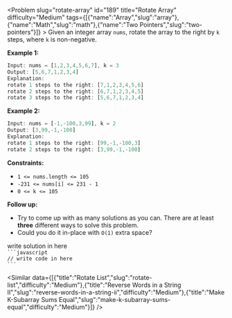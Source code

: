 
<Problem slug="rotate-array" id="189" title="Rotate Array" difficulty="Medium" tags={[{"name":"Array","slug":"array"},{"name":"Math","slug":"math"},{"name":"Two Pointers","slug":"two-pointers"}]} >
    Given an integer array `nums`, rotate the array to the right by `k` steps, where `k` is non-negative.

**Example 1:**

```javascript 
Input: nums = [1,2,3,4,5,6,7], k = 3
Output: [5,6,7,1,2,3,4]
Explanation:
rotate 1 steps to the right: [7,1,2,3,4,5,6]
rotate 2 steps to the right: [6,7,1,2,3,4,5]
rotate 3 steps to the right: [5,6,7,1,2,3,4]

```

**Example 2:**

```javascript 
Input: nums = [-1,-100,3,99], k = 2
Output: [3,99,-1,-100]
Explanation: 
rotate 1 steps to the right: [99,-1,-100,3]
rotate 2 steps to the right: [3,99,-1,-100]

```

**Constraints:**

*   `1 <= nums.length <= 105`
*   `-231 <= nums[i] <= 231 - 1`
*   `0 <= k <= 105`

**Follow up:**

*   Try to come up with as many solutions as you can. There are at least **three** different ways to solve this problem.
*   Could you do it in-place with `O(1)` extra space?
</Problem >

<Solution>
write solution in here
</Solution>

<Code>
```javascript
// write code in here
```
</Code>

<Similar data={[{"title":"Rotate List","slug":"rotate-list","difficulty":"Medium"},{"title":"Reverse Words in a String II","slug":"reverse-words-in-a-string-ii","difficulty":"Medium"},{"title":"Make K-Subarray Sums Equal","slug":"make-k-subarray-sums-equal","difficulty":"Medium"}]} />
